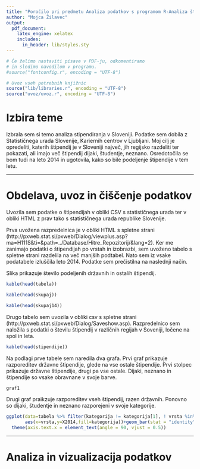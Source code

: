 ```yaml
---
title: "Poročilo pri predmetu Analiza podatkov s programom R-Analiza štipendiranja v Sloveniji"
author: "Mojca Žilavec"
output:
  pdf_document:
    latex_engine: xelatex
    includes:
      in_header: lib/styles.sty
---
```


```r
# Če želimo nastaviti pisave v PDF-ju, odkomentiramo
# in sledimo navodilom v programu.
#source("fontconfig.r", encoding = "UTF-8")

# Uvoz vseh potrebnih knjižnic
source("lib/libraries.r", encoding = "UTF-8")
source("uvoz/uvoz.r", encoding = "UTF-8")
```

# Izbira teme

Izbrala sem si temo analiza stipendiranja v Sloveniji. Podatke sem dobila z Statističnega urada Slovenije, Kariernih centrov v Ljubljani. Moj cilj je opredeliti, katerih štipendij je v Sloveniji največ, jih regijsko razdeliti ter pokazati, ali imajo več štipendij dijaki, študentje, neznano. Osredotočila se bom tudi na leto 2014 in ugotovila, kako so bile podeljenje štipendije v tem letu.

***

# Obdelava, uvoz in čiščenje podatkov

Uvozila sem podatke o štipendijah v obliki CSV s statističnega urada ter v obliki HTML z prav tako s statističnega urada republike Slovenije. 

Prva uvožena razpredelnica je v obliki HTML s spletne strani (http://pxweb.stat.si/pxweb/Dialog/viewplus.asp?ma=H111S&ti=&path=../Database/Hitre_Repozitorij/&lang=2). Ker me zanimajo podatki o štipendijah po vrstah in izobrazbi, sem uvoženo tabelo s spletne strani razdelila na več manjših podtabel. Nato sem iz vsake podatabele izluščila leto 2014. 
Podatke sem prečistilna na naslednji način. 

Slika \ref{fig:graf} prikazuje število podeljenih državnih in ostalih štipendij. 

```r
kable(head(tabela))

```

```r
kable(head(skupaj))

```


```r
kable(head(skupaj14))

```


Drugo tabelo sem uvozila v obliki csv s spletne strani (http://pxweb.stat.si/pxweb/Dialog/Saveshow.asp). Razpredelnico sem naložila s podatki o številu štipendij v različnih regijah v Soveniji, ločene na spol in leta. 

```r
kable(head(stipendije))

```

Na podlagi prve tabele sem naredila dva grafa. Prvi graf prikazuje razporeditev državne štipendije, glede na vse ostale štipendije. Prvi stolpec prikazuje državne štipendije, drugi pa vse ostale. Dijaki, neznano in štipendije so vsake obravnane v svoje barve. 

```r
graf1
```

Drugi graf praikzuje razporeditev vseh štipendij, razen državnih. Ponovno so dijaki, študentje in neznano razporejeni v svoje kategorije. 

```r
ggplot(data=tabela %>% filter(kategorija != kategorija[1], ! vrsta %in% vrsta[c(1,6)]),
       aes(x=vrsta,y=X2014,fill=kategorija))+geom_bar(stat = "identity") +
  theme(axis.text.x = element_text(angle = 90, vjust = 0.5)) 

```

***


# Analiza in vizualizacija podatkov


